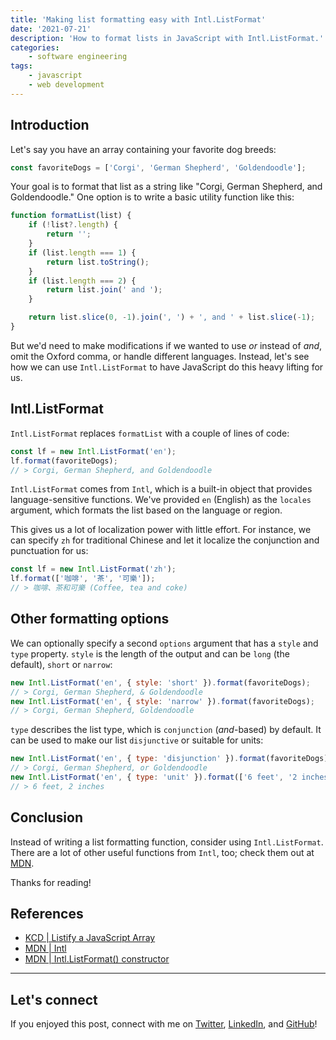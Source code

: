 ```yaml
---
title: 'Making list formatting easy with Intl.ListFormat'
date: '2021-07-21'
description: 'How to format lists in JavaScript with Intl.ListFormat.'
categories:
    - software engineering
tags:
    - javascript
    - web development
---
```


## Introduction

Let's say you have an array containing your favorite dog breeds:

```javascript
const favoriteDogs = ['Corgi', 'German Shepherd', 'Goldendoodle'];
```

Your goal is to format that list as a string like "Corgi, German Shepherd, and Goldendoodle." One option is to write a basic utility function like this:

```javascript
function formatList(list) {
    if (!list?.length) {
        return '';
    }
    if (list.length === 1) {
        return list.toString();
    }
    if (list.length === 2) {
        return list.join(' and ');
    }

    return list.slice(0, -1).join(', ') + ', and ' + list.slice(-1);
}
```

But we'd need to make modifications if we wanted to use _or_ instead of _and_, omit the Oxford comma, or handle different languages. Instead, let's see how we can use `Intl.ListFormat` to have JavaScript do this heavy lifting for us.

## Intl.ListFormat

`Intl.ListFormat` replaces `formatList` with a couple of lines of code:

```javascript
const lf = new Intl.ListFormat('en');
lf.format(favoriteDogs);
// > Corgi, German Shepherd, and Goldendoodle
```

`Intl.ListFormat` comes from `Intl`, which is a built-in object that provides language-sensitive functions. We've provided `en` (English) as the `locales` argument, which formats the list based on the language or region.

This gives us a lot of localization power with little effort. For instance, we can specify `zh` for traditional Chinese and let it localize the conjunction and punctuation for us:

```javascript
const lf = new Intl.ListFormat('zh');
lf.format(['咖啡', '茶', '可樂']);
// > 咖啡、茶和可樂 (Coffee, tea and coke)
```

## Other formatting options

We can optionally specify a second `options` argument that has a `style` and `type` property. `style` is the length of the output and can be `long` (the default), `short` or `narrow`:

```javascript
new Intl.ListFormat('en', { style: 'short' }).format(favoriteDogs);
// > Corgi, German Shepherd, & Goldendoodle
new Intl.ListFormat('en', { style: 'narrow' }).format(favoriteDogs);
// > Corgi, German Shepherd, Goldendoodle
```

`type` describes the list type, which is `conjunction` (_and_-based) by default. It can be used to make our list `disjunctive` or suitable for units:

```javascript
new Intl.ListFormat('en', { type: 'disjunction' }).format(favoriteDogs);
// > Corgi, German Shepherd, or Goldendoodle
new Intl.ListFormat('en', { type: 'unit' }).format(['6 feet', '2 inches']);
// > 6 feet, 2 inches
```

## Conclusion

Instead of writing a list formatting function, consider using `Intl.ListFormat`. There are a lot of other useful functions from `Intl`, too; check them out at [MDN](https://developer.mozilla.org/en-US/docs/Web/JavaScript/Reference/Global_Objects/Intl).

Thanks for reading!

## References

-   [KCD | Listify a JavaScript Array](https://kentcdodds.com/blog/listify-a-java-script-array)
-   [MDN | Intl](https://developer.mozilla.org/en-US/docs/Web/JavaScript/Reference/Global_Objects/Intl)
-   [MDN | Intl.ListFormat() constructor](https://developer.mozilla.org/en-US/docs/Web/JavaScript/Reference/Global_Objects/Intl/ListFormat/ListFormat)

---

## Let's connect

If you enjoyed this post, connect with me on [Twitter](https://twitter.com/zach_snoek), [LinkedIn](https://www.linkedin.com/in/zach-snoek-5b327b179/), and [GitHub](https://github.com/zachsnoek)!
